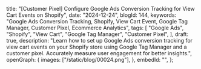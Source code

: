   title:
    "[Customer Pixel] Configure Google Ads Conversion Tracking for View Cart Events on Shopify",
  date: "2024-12-24",
  blogId: 144,
  keywords:
    "Google Ads Conversion Tracking, Shopify, View Cart Event, Google Tag Manager, Customer Pixel, Ecommerce Analytics",
  tags: [
    "Google Ads",
    "Shopify",
    "View Cart",
    "Google Tag Manager",
    "Customer Pixel",
  ],
  draft: true,
  description:
    "Learn how to set up Google Ads conversion tracking for view cart events on your Shopify store using Google Tag Manager and a customer pixel. Accurately measure user engagement for better insights.",
  openGraph: {
    images: ["/static/blog/00024.png"],
  },
  embedId: "",
};

<DataLayerCodeBlock fileName="view_cart.js" />
